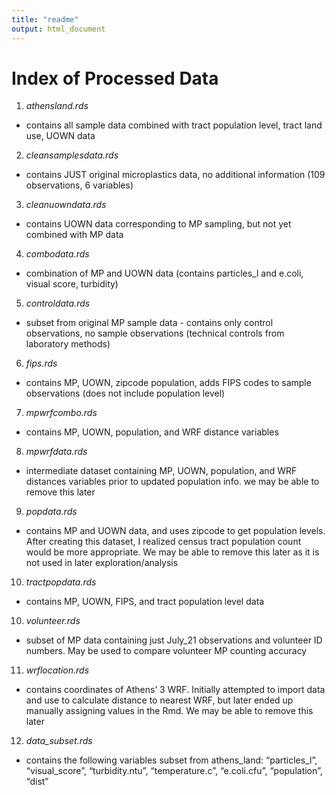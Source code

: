 ```yaml
---
title: "readme"
output: html_document
---
```


# Index of Processed Data
1. *athensland.rds*
  - contains all sample data combined with tract population level, tract land use, UOWN data
2. *cleansamplesdata.rds*
  - contains JUST original microplastics data, no additional information (109 observations, 6 variables)
3. *cleanuowndata.rds*
  - contains UOWN data corresponding to MP sampling, but not yet combined with MP data
4. *combodata.rds*
  - combination of MP and UOWN data (contains particles_l and e.coli, visual score, turbidity)
5. *controldata.rds*
 - subset from original MP sample data - contains only control observations, no sample observations (technical controls from laboratory methods)
6. *fips.rds*
 - contains MP, UOWN, zipcode population, adds FIPS codes to sample observations (does not include population level)
7. *mpwrfcombo.rds*
 - contains MP, UOWN, population, and WRF distance variables
8. *mpwrfdata.rds*
 - intermediate dataset containing MP, UOWN, population, and WRF distances variables prior to updated population info. we may be able to remove this later
9. *popdata.rds*
 - contains MP and UOWN data, and uses zipcode to get population levels. After creating this dataset, I realized census tract population count would be more appropriate. We may be able to remove this later as it is not used in later exploration/analysis
10. *tractpopdata.rds*
 - contains MP, UOWN, FIPS, and tract population level data
10. *volunteer.rds*
 - subset of MP data containing just July_21 observations and volunteer ID numbers. May be used to compare volunteer MP counting accuracy
11. *wrflocation.rds*
 - contains coordinates of Athens' 3 WRF. Initially attempted to import data and use to calculate distance to nearest WRF, but later ended up manually assigning values in the Rmd. We may be able to remove this later
12. *data_subset.rds*
 - contains the following variables subset from athens_land: "particles_l", "visual_score", "turbidity.ntu", "temperature.c", "e.coli.cfu", "population", "dist"
